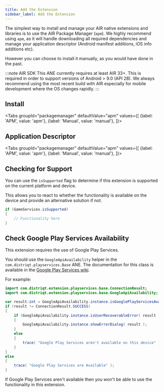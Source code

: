```yaml
---
title: Add the Extension
sidebar_label: Add the Extension
---
```







The simplest way to install and manage your AIR native extensions and libraries is to use the AIR Package Manager (`apm`). We highly recommend using `apm`, as it will handle downloading all required dependencies and manage your application descriptor (Android manifest additions, iOS info additions etc).

However you can choose to install it manually, as you would have done in the past. 


:::note AIR SDK
This ANE currently requires at least AIR 33+. This is required in order to support versions of Android > 9.0 (API 28). We always recommend using the most recent build with AIR especially for mobile development where the OS changes rapidly.
:::



## Install

<Tabs
  groupId="packagemanager"
  defaultValue="apm"
  values={[
    {label: 'APM', value: 'apm'},
    {label: 'Manual', value: 'manual'},
  ]}>

  <TabItem value="apm" >
	<InstallAPM/>
  </TabItem>
  <TabItem value="manual" >
	<InstallManual/>
  </TabItem>
  
</Tabs>


## Application Descriptor

<Tabs
  groupId="packagemanager"
  defaultValue="apm"
  values={[
    {label: 'APM', value: 'apm'},
    {label: 'Manual', value: 'manual'},
  ]}>

  <TabItem value="apm" >
	<AppDescriptorAPM/>
  </TabItem>
  <TabItem value="manual" >
	<AppDescriptorManual/>
  </TabItem>
  
</Tabs>



## Checking for Support

You can use the `isSupported` flag to determine if this extension is supported on the current platform and device.

This allows you to react to whether the functionality is available on the device and provide an alternative solution if not.


```actionscript
if (GameServices.isSupported)
{
	// Functionality here
}
```




## Check Google Play Services Availability

This extension requires the use of Google Play Services.

You should use the  `GoogleApiAvailability` helper in the `com.distriqt.playservices.Base` ANE. The documentation for this class is available in the [Google Play Services wiki](https://github.com/distriqt/ANE-GooglePlayServices/wiki/API-Availability). 

For example:

```actionscript
import com.distriqt.extension.playservices.base.ConnectionResult;
import com.distriqt.extension.playservices.base.GoogleApiAvailability;
```

```actionscript
var result:int = GoogleApiAvailability.instance.isGooglePlayServicesAvailable();
if (result != ConnectionResult.SUCCESS)
{
    if (GoogleApiAvailability.instance.isUserRecoverableError( result ))
    {
        GoogleApiAvailability.instance.showErrorDialog( result );
    }
    else
    {
        trace( "Google Play Services aren't available on this device" );
    }
}
else
{
    trace( "Google Play Services are Available" );
}
```

If Google Play Services aren't available then you won't be able to use the functionality in this extension.

